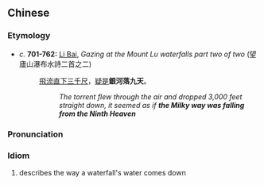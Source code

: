 {{also|银河落九天}}
==Chinese==
{{zh-forms|s=银河落九天|type=212}}

===Etymology===
* ''c.'' '''701-762:''' [[w:Li Bai|Li Bai]], ''Gazing at the Mount Lu waterfalls part two of two'' (望廬山瀑布水詩二首之二)
*: [[飛]][[流]][[直]][[下]][[三]][[千]][[尺]]，[[疑]][[是]]'''銀河落九天'''。
*:: ''The torrent flew through the air and dropped 3,000 feet straight down, it seemed as if '''the Milky way was falling from the Ninth Heaven'''''

===Pronunciation===
{{zh-pron
|m=yínhé luò jiǔtiān
|cat=id
}}

===Idiom===
{{zh-idiom}}

# describes the way a waterfall's water comes down